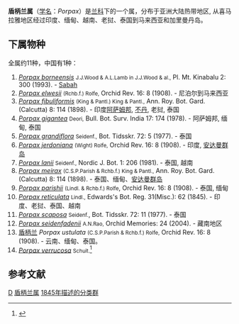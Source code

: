 {{AutoTaxobox
| taxon = Porpax
| authority = Lindl., 1845
| type_species = Porpax reticulata 
| type_species_authority = Lindl.
}}

'''盾柄兰属'''（[[学名|学名]]：''Porpax''）是[[兰科|兰科]]下的一个属，分布于亚洲大陆热带地区, 从喜马拉雅地区经过印度、缅甸、越南、老挝、泰国到马来西亚和加里曼丹岛。

==下属物种==
全属约11种，中国有1种：


# ''[[Porpax_borneensis|Porpax borneensis]]'' <small>J.J.Wood & A.L.Lamb in J.J.Wood & al.,</small> Pl. Mt. Kinabalu 2: 300 (1993). - [[Sabah|Sabah]]
# ''[[Porpax_elwesii|Porpax elwesii]]'' <small>(Rchb.f.) Rolfe,</small> Orchid Rev. 16: 8 (1908). - 尼泊尔到马来西亚
# ''[[Porpax_fibuliformis|Porpax fibuliformis]]'' <small>(King & Pantl.) King & Pantl.,</small> Ann. Roy. Bot. Gard. (Calcutta) 8: 114 (1898). - 印度[[阿萨姆邦|阿萨姆邦]], [[不丹|不丹]], 老挝, 泰国
# ''[[Porpax_gigantea|Porpax gigantea]]'' <small>Deori,</small> Bull. Bot. Surv. India 17: 174 (1978). - 阿萨姆邦, 缅甸, 泰国
# ''[[Porpax_grandiflora|Porpax grandiflora]]'' <small>Seidenf.,</small> Bot. Tidsskr. 72: 5 (1977). - 泰国
# ''[[Porpax_jerdoniana|Porpax jerdoniana]]'' <small>(Wight) Rolfe,</small> Orchid Rev. 16: 8 (1908). - 印度, [[安达曼群岛|安达曼群岛]]
# ''[[Porpax_lanii|Porpax lanii]]'' <small>Seidenf.,</small> Nordic J. Bot. 1: 206 (1981). - 泰国, 越南
# ''[[Porpax_meirax|Porpax meirax]]'' <small>(C.S.P.Parish & Rchb.f.) King & Pantl.,</small> Ann. Roy. Bot. Gard. (Calcutta) 8: 114 (1898). - 泰国、缅甸、[[安达曼群岛|安达曼群岛]]
# ''[[Porpax_parishii|Porpax parishii]]'' <small>(Lindl. & Rchb.f.) Rolfe</small>, Orchid Rev. 16: 8 (1908). - 泰国, 缅甸
# ''[[Porpax_reticulata|Porpax reticulata]]'' <small>Lindl.,</small> Edwards's Bot. Reg. 31(Misc.): 62 (1845). - 印度、老挝、泰国、越南
# ''[[Porpax_scaposa|Porpax scaposa]]'' <small>Seidenf.</small>, Bot. Tidsskr. 72: 11 (1977). - 泰国
# ''[[Porpax_seidenfadenii|Porpax seidenfadenii]]'' <small>A.N.Rao,</small> Orchid Memories: 24 (2004). - 藏南地区
# [[盾柄兰|盾柄兰]] ''Porpax ustulata'' <small>(C.S.P.Parish & Rchb.f.) Rolfe,</small> Orchid Rev. 16: 8 (1908). - 云南、缅甸、泰国。
# ''[[Porpax_verrucosa|Porpax verrucosa]]'' <small>Schuit.</small><ref>{{Cite web |url=https://link.springer.com/article/10.1007/s12225-016-9615-z |title=Porpax verrucosa (Orchidaceae), 柬埔寨的新种 |access-date=2021-02-08 |archive-date=2021-02-14 |archive-url=https://web.archive.org/web/20210214120416/https://link.springer.com/article/10.1007/s12225-016-9615-z |dead-url=no }}</ref>

== 参考文献 ==
{{Reflist}}

{{commons|Porpax|脆兰属}}
{{Taxonbar}}

[[Category:兰科|D]]
[[Category:盾柄兰属|]]
[[Category:1845年描述的分类群|1845年描述的分类群]]


{{Plant-stub}}